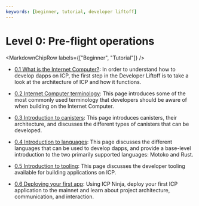 ```yaml
---
keywords: [beginner, tutorial, developer liftoff]
---
```



# Level 0: Pre-flight operations

<MarkdownChipRow labels={["Beginner", "Tutorial"]} />

- [0.1 What is the Internet Computer?](/docs/tutorials/developer-liftoff/level-0/ic-overview): In order to understand how to develop dapps on ICP, the first step in the Developer Liftoff is to take a look at the architecture of ICP and how it functions.

- [0.2 Internet Computer terminology](/docs/tutorials/developer-liftoff/level-0/ic-terms): This page introduces some of the most commonly used terminology that developers should be aware of when building on the Internet Computer.

- [0.3 Introduction to canisters](/docs/tutorials/developer-liftoff/level-0/intro-canisters): This page introduces canisters, their architecture, and discusses the different types of canisters that can be developed.

- [0.4 Introduction to languages](/docs/tutorials/developer-liftoff/level-0/intro-languages): This page discusses the different languages that can be used to develop dapps, and provide a base-level introduction to the two primarily supported languages: Motoko and Rust.

- [0.5 Introduction to tooling](/docs/tutorials/developer-liftoff/level-0/intro-tooling): This page discusses the developer tooling available for building applications on ICP.

- [0.6 Deploying your first app](/docs/tutorials/developer-liftoff/level-0/first-dapp): Using ICP Ninja, deploy your first ICP application to the mainnet and learn about project architecture, communication, and interaction.
